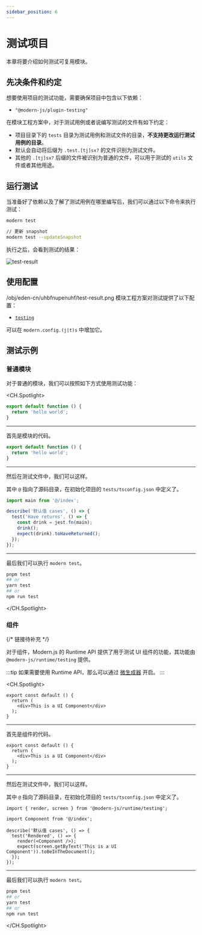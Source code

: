 ```yaml
---
sidebar_position: 6
---
```


# 测试项目

本章将要介绍如何测试可复用模块。

## 先决条件和约定

想要使用项目的测试功能，需要确保项目中包含以下依赖：

- `"@modern-js/plugin-testing"`

在模块工程方案中，对于测试用例或者说编写测试的文件有如下约定：

- 项目目录下的 `tests` 目录为测试用例和测试文件的目录，**不支持更改运行测试用例的目录**。
- 默认会自动将后缀为 `.test.[tj]sx?` 的文件识别为测试文件。
- 其他的 `.[tj]sx?` 后缀的文件被识别为普通的文件，可以用于测试的 `utils` 文件或者其他用途。

## 运行测试

当准备好了依赖以及了解了测试用例在哪里编写后，我们可以通过以下命令来执行测试：

```bash
modern test

// 更新 snapshot
modern test --updateSnapshot
```

执行之后，会看到测试的结果：

![test-result](https://lf3-static.bytednsdoc.com/obj/eden-cn/uhbfnupenuhf/test-result.png)

## 使用配置

/obj/eden-cn/uhbfnupenuhf/test-result.png
模块工程方案对测试提供了以下配置：

- [`testing`](/api/config/testing)

可以在 `modern.config.(j|t)s` 中增加它。

## 测试示例

### 普通模块

对于普通的模块，我们可以按照如下方式使用测试功能：

<CH.Spotlight>

```typescript ./src/index.ts
export default function () {
  return 'hello world';
}
```

---

首先是模块的代码。

```typescript ./src/index.ts
export default function () {
  return 'hello world';
}
```

---

然后在测试文件中，我们可以这样。

其中 `@` 指向了源码目录，在初始化项目的 `tests/tsconfig.json` 中定义了。

```typescript ./tests/index.test.ts
import main from '@/index';

describe('默认值 cases', () => {
  test('Have returns', () => {
    const drink = jest.fn(main);
    drink();
    expect(drink).toHaveReturned();
  });
});
```

---

最后我们可以执行 `modern test`。

```bash
pnpm test
## or
yarn test
## or
npm run test
```

</CH.Spotlight>

### 组件

{/* 链接待补充 */}

对于组件，Modern.js 的 Runtime API 提供了用于测试 UI 组件的功能，其功能由 `@modern-js/runtime/testing` 提供。

:::tip
如果需要使用 Runtime API，那么可以通过 [微生成器](/guide/basic/command-preview) 开启。
:::

<CH.Spotlight>

```tsx ./src/index.tsx
export const default () {
  return (
    <div>This is a UI Component</div>
  );
}
```

---

首先是组件的代码。

```tsx ./src/index.tsx
export const default () {
  return (
    <div>This is a UI Component</div>
  );
}
```

---

然后在测试文件中，我们可以这样。

其中 `@` 指向了源码目录，在初始化项目的 `tests/tsconfig.json` 中定义了。

```tsx ./tests/index.test.tsx
import { render, screen } from '@modern-js/runtime/testing';

import Component from '@/index';

describe('默认值 cases', () => {
  test('Rendered', () => {
    render(<Component />);
    expect(screen.getByText('This is a UI Component')).toBeInTheDocument();
  });
});
```

---

最后我们可以执行 `modern test`。

```bash
pnpm test
## or
yarn test
## or
npm run test
```

</CH.Spotlight>
